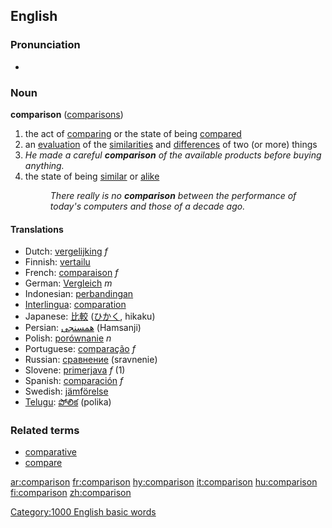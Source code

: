 ==English==

===Pronunciation===
*{{audio|en-us-comparison.ogg|Audio (US)}}

=== Noun ===
{{wikipedia}}
'''comparison''' ([[comparisons]])
# the act of [[comparing]] or the state of being [[compared]]
# an [[evaluation]] of the [[similarities]] and [[difference]]s of two (or more) things
#''He made a careful '''comparison''' of the available products before buying anything.''
# the state of being [[similar]] or [[alike]]
#:''There really is no '''comparison''' between the performance of today's computers and those of a decade ago.''

==== Translations ====
*Dutch: [[vergelijking]] ''f''
*Finnish: [[vertailu]]
*French: [[comparaison]] ''f''
*German: [[Vergleich]] ''m''
*Indonesian: [[banding|perbandingan]]
*[[Interlingua]]: [[comparation]]
*Japanese: [[比較]] ([[ひかく]], hikaku)
*Persian: [[همسنجی]] (Hamsanji)
*Polish: [[porównanie]] ''n''
*Portuguese: [[comparação]] ''f''
*Russian: [[сравнение]] (sravnenie)
*Slovene: [[primerjava]] ''f'' (1)
*Spanish: [[comparación]] ''f''
*Swedish: [[jämförelse]]
*[[Telugu]]: [[పోలిక]] (polika)

===Related terms===
*[[comparative]]
*[[compare]]

[[Category:1000 English basic words]]

[[ar:comparison]]
[[fr:comparison]]
[[hy:comparison]]
[[it:comparison]]
[[hu:comparison]]
[[fi:comparison]]
[[zh:comparison]]